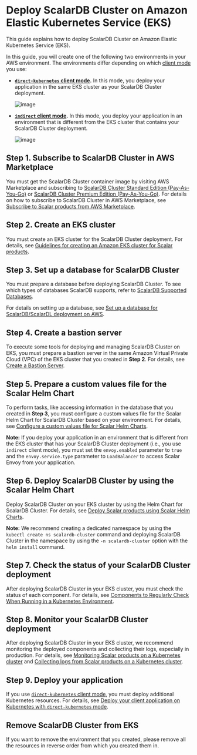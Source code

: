 # Deploy ScalarDB Cluster on Amazon Elastic Kubernetes Service (EKS)

This guide explains how to deploy ScalarDB Cluster on Amazon Elastic Kubernetes Service (EKS).

In this guide, you will create one of the following two environments in your AWS environment. The environments differ depending on which [client mode](https://github.com/scalar-labs/scalardb-cluster/blob/main/docs/developer-guide-for-scalardb-cluster-with-java-api.md#client-modes) you use:

* **[`direct-kubernetes` client mode](https://github.com/scalar-labs/scalardb-cluster/blob/main/docs/developer-guide-for-scalardb-cluster-with-java-api.md#direct-kubernetes-client-mode).** In this mode, you deploy your application in the same EKS cluster as your ScalarDB Cluster deployment.

  ![image](images/png/EKS_ScalarDB_Cluster_Direct_Kubernetes_Mode.drawio.png)  

* **[`indirect` client mode](https://github.com/scalar-labs/scalardb-cluster/blob/main/docs/developer-guide-for-scalardb-cluster-with-java-api.md#indirect-client-mode).** In this mode, you deploy your application in an environment that is different from the EKS cluster that contains your ScalarDB Cluster deployment.

  ![image](images/png/EKS_ScalarDB_Cluster_Indirect_Mode.drawio.png)

## Step 1. Subscribe to ScalarDB Cluster in AWS Marketplace

You must get the ScalarDB Cluster container image by visiting AWS Marketplace and subscribing to [ScalarDB Cluster Standard Edition (Pay-As-You-Go)](https://aws.amazon.com/marketplace/pp/prodview-jx6qxatkxuwm4) or [ScalarDB Cluster Premium Edition (Pay-As-You-Go)](https://aws.amazon.com/marketplace/pp/prodview-djqw3zk6dwyk6). For details on how to subscribe to ScalarDB Cluster in AWS Marketplace, see [Subscribe to Scalar products from AWS Marketplace](AwsMarketplaceGuide.md#subscribe-to-scalar-products-from-aws-marketplace).

## Step 2. Create an EKS cluster

You must create an EKS cluster for the ScalarDB Cluster deployment. For details, see [Guidelines for creating an Amazon EKS cluster for Scalar products](CreateEKSClusterForScalarProducts.mdx).

## Step 3. Set up a database for ScalarDB Cluster

You must prepare a database before deploying ScalarDB Cluster. To see which types of databases ScalarDB supports, refer to [ScalarDB Supported Databases](https://github.com/scalar-labs/scalardb/blob/master/docs/scalardb-supported-databases.mdx).

For details on setting up a database, see [Set up a database for ScalarDB/ScalarDL deployment on AWS](SetupDatabaseForAWS.mdx).

## Step 4. Create a bastion server

To execute some tools for deploying and managing ScalarDB Cluster on EKS, you must prepare a bastion server in the same Amazon Virtual Private Cloud (VPC) of the EKS cluster that you created in **Step 2**. For details, see [Create a Bastion Server](CreateBastionServer.mdx).

## Step 5. Prepare a custom values file for the Scalar Helm Chart

To perform tasks, like accessing information in the database that you created in **Step 3**, you must configure a custom values file for the Scalar Helm Chart for ScalarDB Cluster based on your environment. For details, see [Configure a custom values file for Scalar Helm Charts](https://github.com/scalar-labs/helm-charts/blob/main/docs/configure-custom-values-file.mdx).

**Note:** If you deploy your application in an environment that is different from the EKS cluster that has your ScalarDB Cluster deployment (i.e., you use `indirect` client mode), you must set the `envoy.enabled` parameter to `true` and the `envoy.service.type` parameter to `LoadBalancer` to access Scalar Envoy from your application.

## Step 6. Deploy ScalarDB Cluster by using the Scalar Helm Chart

Deploy ScalarDB Cluster on your EKS cluster by using the Helm Chart for ScalarDB Cluster. For details, see [Deploy Scalar products using Scalar Helm Charts](https://github.com/scalar-labs/helm-charts/blob/main/docs/how-to-deploy-scalar-products.mdx).

**Note:** We recommend creating a dedicated namespace by using the `kubectl create ns scalardb-cluster` command and deploying ScalarDB Cluster in the namespace by using the `-n scalardb-cluster` option with the `helm install` command.

## Step 7. Check the status of your ScalarDB Cluster deployment

After deploying ScalarDB Cluster in your EKS cluster, you must check the status of each component. For details, see [Components to Regularly Check When Running in a Kubernetes Environment](RegularCheck.mdx).

## Step 8. Monitor your ScalarDB Cluster deployment

After deploying ScalarDB Cluster in your EKS cluster, we recommend monitoring the deployed components and collecting their logs, especially in production. For details, see [Monitoring Scalar products on a Kubernetes cluster](K8sMonitorGuide.mdx) and [Collecting logs from Scalar products on a Kubernetes cluster](K8sLogCollectionGuide.mdx).

## Step 9. Deploy your application

If you use [`direct-kubernetes` client mode](https://github.com/scalar-labs/scalardb-cluster/blob/main/docs/developer-guide-for-scalardb-cluster-with-java-api.md#direct-kubernetes-client-mode), you must deploy additional Kubernetes resources. For details, see [Deploy your client application on Kubernetes with `direct-kubernetes` mode](https://github.com/scalar-labs/helm-charts/blob/main/docs/how-to-deploy-scalardb-cluster.md#deploy-your-client-application-on-kubernetes-with-direct-kubernetes-mode).

## Remove ScalarDB Cluster from EKS

If you want to remove the environment that you created, please remove all the resources in reverse order from which you created them in.
